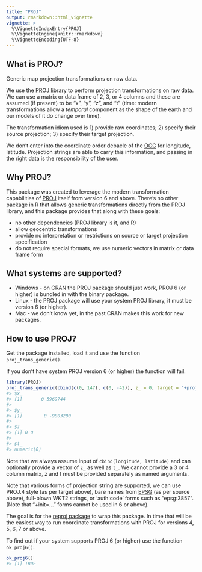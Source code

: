 ```yaml
---
title: "PROJ"
output: rmarkdown::html_vignette
vignette: >
  %\VignetteIndexEntry{PROJ}
  %\VignetteEngine{knitr::rmarkdown}
  %\VignetteEncoding{UTF-8}
---
```




## What is PROJ?

Generic map projection transformations on raw data.

We use the [PROJ library](https://proj.org/) to perform projection transformations on raw data. We can
use a matrix or data frame of 2, 3, or 4 columns and these are assumed (if present) to be "x", "y", "z", and "t" (time: modern transformations allow a *temporal* component as the shape of the earth and our models of it do change over time).

The transformation idiom used is 1) provide raw coordinates; 2) specify their source projection; 3) specify their target projection.

We don't enter into the coordinate order debacle of the [OGC](https://www.opengeospatial.org/) for longitude, latitude. Projection strings are able
to carry this information, and passing in the right data is the responsibility of the user.

## Why PROJ?

This package was created to leverage the modern transformation capabilities of [PROJ](https://proj.org/) itself
from version 6 and above. There's no other package in R that allows generic transformations directly from the
PROJ library, and this package provides that along with these goals:

* no other dependencies (PROJ library is it, and R)
* allow geocentric transformations
* provide no interpretation or restrictions on source or target projection specification
* do not require special formats, we use numeric vectors in matrix or data frame form

## What systems are supported?

* Windows - on CRAN the PROJ package should just work, PROJ 6 (or higher) is bundled in with the binary package.
* Linux - the PROJ package will use your system PROJ library, it must be version 6 (or higher).
* Mac - we don't know yet, in the past CRAN makes this work for new packages.

## How to use PROJ?

Get the package installed, load it and use the function `proj_trans_generic()`.

If you don't have system PROJ version 6 (or higher) the function will fail.


```r
library(PROJ)
proj_trans_generic(cbind(c(0, 147), c(0, -42)), z_ = 0, target = "+proj=laea +datum=WGS84", source = "WGS84")
#> $x_
#> [1]       0 5969744
#> 
#> $y_
#> [1]        0 -9803200
#> 
#> $z_
#> [1] 0 0
#> 
#> $t_
#> numeric(0)
```

Note that we always assume input of `cbind(longitude, latitude)` and can optionally provide a vector of `z_` as well as `t_`. We
cannot provide a 3 or 4 column matrix, z and t must be provided separately as named arguments.

Note that various forms of projection string are supported, we can use PROJ.4 style (as per target above), bare names from [EPSG](http://www.epsg.org/) (as per source above), full-blown WKT2 strings, or 'auth:code' forms such as "epsg:3857". (Note that "+init=..." forms cannot be used in 6 or above).

The goal is for the [reproj package](https://CRAN.r-project.org/package=reproj) to wrap this package. In time
that will be the easiest way to run coordinate transformations with PROJ for versions 4, 5, 6, 7 or above.

To find out if your system supports PROJ 6 (or higher) use the function `ok_proj6()`.


```r
ok_proj6()
#> [1] TRUE
```
